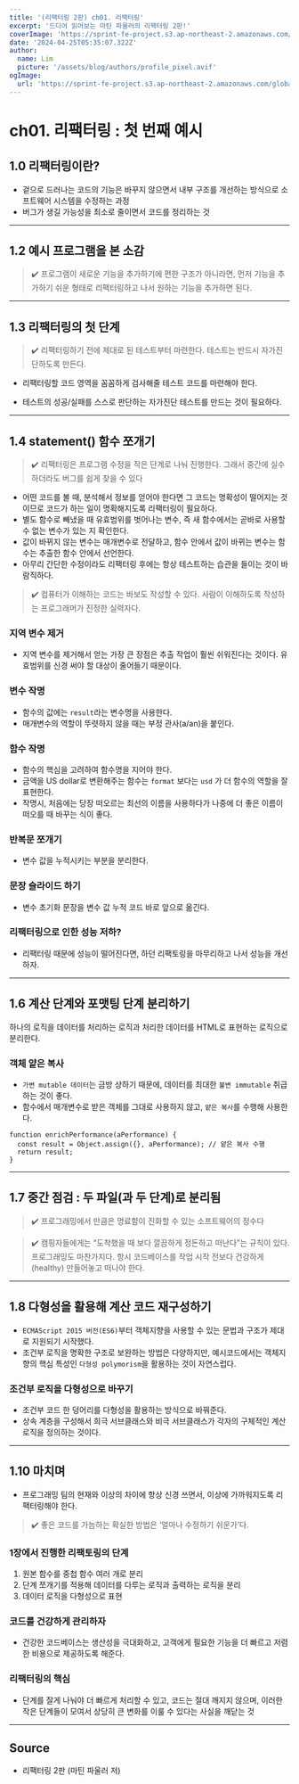 ```yaml
---
title: '(리팩터링 2판) ch01. 리팩터링'
excerpt: '드디어 읽어보는 마틴 파울러의 리팩터링 2판!'
coverImage: 'https://sprint-fe-project.s3.ap-northeast-2.amazonaws.com/globalnomad/profile_image/2-3_116_1720775100147.avif'
date: '2024-04-25T05:35:07.322Z'
author:
  name: Lim
  picture: '/assets/blog/authors/profile_pixel.avif'
ogImage:
  url: 'https://sprint-fe-project.s3.ap-northeast-2.amazonaws.com/globalnomad/profile_image/2-3_116_1720775100147.avif'
---
```


# ch01. 리팩터링 : 첫 번째 예시

## 1.0 리팩터링이란?

- 겉으로 드러나는 코드의 기능은 바꾸지 않으면서 내부 구조를 개선하는 방식으로 소프트웨어 시스템을 수정하는 과정
- 버그가 생길 가능성을 최소로 줄이면서 코드를 정리하는 것

---

## 1.2 예시 프로그램을 본 소감

> ✔️ 프로그램이 새로운 기능을 추가하기에 편한 구조가 아니라면, 먼저 기능을 추가하기 쉬운 형태로 리팩터링하고 나서 원하는 기능을 추가하면 된다.

---

## 1.3 리팩터링의 첫 단계

> ✔️ 리팩터링하기 전에 제대로 된 테스트부터 마련한다. 테스트는 반드시 자가진단하도록 만든다.

- 리팩터링할 코드 영역을 꼼꼼하게 검사해줄 테스트 코드를 마련해야 한다.

- 테스트의 성공/실패를 스스로 판단하는 자가진단 테스트를 만드는 것이 필요하다.

---

## 1.4 statement() 함수 쪼개기

> ✔️ 리팩터링은 프로그램 수정을 작은 단계로 나눠 진행한다. 그래서 중간에 실수하더라도 버그를 쉽게 찾을 수 있다

- 어떤 코드를 볼 때, 분석해서 정보를 얻어야 한다면 그 코드는 명확성이 떨어지는 것이므로 코드가 하는 일이 명확해지도록 리팩터링이 필요하다.
- 별도 함수로 빼냈을 때 유효범위를 벗어나는 변수, 즉 새 함수에서는 곧바로 사용할 수 없는 변수가 있는 지 확인한다.
- 값이 바뀌지 않는 변수는 매개변수로 전달하고, 함수 안에서 값이 바뀌는 변수는 함수는 추출한 함수 안에서 선언한다.
- 아무리 간단한 수정이라도 리팩터링 후에는 항상 테스트하는 습관을 들이는 것이 바람직하다.

> ✔️ 컴퓨터가 이해하는 코드는 바보도 작성할 수 있다. 사람이 이해하도록 작성하는 프로그래머가 진정한 실력자다.

### 지역 변수 제거

- 지역 변수를 제거해서 얻는 가장 큰 장점은 추출 작업이 훨씬 쉬워진다는 것이다. 유효범위를 신경 써야 할 대상이 줄어들기 때문이다.

### 변수 작명

- 함수의 값에는 `result`라는 변수명을 사용한다.
- 매개변수의 역할이 뚜렷하지 않을 때는 부정 관사(a/an)을 붙인다.

### 함수 작명

- 함수의 핵심을 고려하여 함수명을 지어야 한다.
- 금액을 US dollar로 변환해주는 함수는 `format` 보다는 `usd` 가 더 함수의 역할을 잘 표현한다.
- 작명시, 처음에는 당장 떠오르는 최선의 이름을 사용하다가 나중에 더 좋은 이름이 떠오를 때 바꾸는 식이 좋다.

### 반복문 쪼개기

- 변수 값을 누적시키는 부분을 분리한다.

### 문장 슬라이드 하기

- 변수 초기화 문장을 변수 값 누적 코드 바로 앞으로 옮긴다.

### 리팩터링으로 인한 성능 저하?

- 리팩터링 때문에 성능이 떨어진다면, 하던 리팩토링을 마무리하고 나서 성능을 개선하자.

---

## 1.6 계산 단계와 포맷팅 단계 분리하기

하나의 로직을 데이터를 처리하는 로직과 처리한 데이터를 HTML로 표현하는 로직으로 분리한다.

### 객체 얕은 복사

- `가변 mutable 데이터`는 금방 상하기 때문에, 데이터를 최대한 `불변 immutable` 취급하는 것이 좋다.
- 함수에서 매개변수로 받은 객체를 그대로 사용하지 않고, `얕은 복사`를 수행해 사용한다.

```tsx
function enrichPerformance(aPerformance) {
  const result = Object.assign({}, aPerformance); // 얕은 복사 수행
  return result;
}
```

---

## 1.7 중간 점검 : 두 파일(과 두 단계)로 분리됨

> ✔️ 프로그래밍에서 만큼은 명료함이 진화할 수 있는 소프트웨어의 정수다

> ✔️ 캠핑자들에게는 “도착했을 때 보다 깔끔하게 정돈하고 떠난다”는 규칙이 있다. 프로그래밍도 마찬가지다. 항시 코드베이스를 작업 시작 전보다 건강하게(healthy) 만들어놓고 떠나야 한다.

---

## 1.8 다형성을 활용해 계산 코드 재구성하기

- `ECMAScript 2015 버전(ES6)`부터 객체지향을 사용할 수 있는 문법과 구조가 제대로 지원되기 시작했다.
- 조건부 로직을 명확한 구조로 보완하는 방법은 다양하지만, 예시코드에서는 객체지향의 핵심 특성인 `다형성 polymorism`을 활용하는 것이 자연스럽다.

### 조건부 로직을 다형성으로 바꾸기

- 조건부 코드 한 덩어리를 다형성을 활용하는 방식으로 바꿔준다.
- 상속 계층을 구성해서 희극 서브클래스와 비극 서브클래스가 각자의 구체적인 계산 로직을 정의하는 것이다.

---

## 1.10 마치며

- 프로그래밍 팀의 현재와 이상의 차이에 항상 신경 쓰면서, 이상에 가까워지도록 리팩터링해야 한다.

> ✔️ 좋은 코드를 가늠하는 확실한 방법은 ‘얼마나 수정하기 쉬운가’다.

### 1장에서 진행한 리팩토링의 단계

1. 원본 함수를 중첩 함수 여러 개로 분리
2. 단계 쪼개기를 적용해 데이터를 다루는 로직과 출력하는 로직을 분리
3. 데이터 로직을 다형성으로 표현

### 코드를 건강하게 관리하자

- 건강한 코드베이스는 생산성을 극대화하고, 고객에게 필요한 기능을 더 빠르고 저렴한 비용으로 제공하도록 해준다.

### 리팩터링의 핵심

- 단계를 잘게 나눠야 더 빠르게 처리할 수 있고, 코드는 절대 깨지지 않으며, 이러한 작은 단계들이 모여서 상당히 큰 변화를 이룰 수 있다는 사실을 깨닫는 것

---

## Source

- 리팩터링 2판 (마틴 파울러 저)
